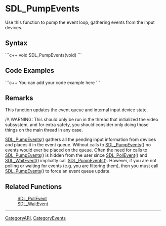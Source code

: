 <!-- pragma section-numbers off -->
<!-- pragma disable-camelcase -->

= SDL_PumpEvents =
Use this function to pump the event loop, gathering events from the input devices.


== Syntax ==
```c++
void SDL_PumpEvents(void)
```

== Code Examples ==
```c++
You can add your code example here
```

== Remarks ==
This function updates the event queue and internal input device state.

/!\ WARNING: This should only be run in the thread that initialized the video subsystem, and for extra safety, you should consider only doing those things on the main thread in any case.

[[SDL_PumpEvents]]() gathers all the pending input information from devices and places it in the event queue. Without calls to [[SDL_PumpEvents]]() no events would ever be placed on the queue. Often the need for calls to [[SDL_PumpEvents]]() is hidden from the user since [[SDL_PollEvent]]() and [[SDL_WaitEvent]]() implicitly call [[SDL_PumpEvents]](). However, if you are not polling or waiting for events (e.g. you are filtering them), then you must call [[SDL_PumpEvents]]() to force an event queue update.

== Related Functions ==
:[[SDL_PollEvent]]
:[[SDL_WaitEvent]]

----
[[CategoryAPI]], [[CategoryEvents]]
